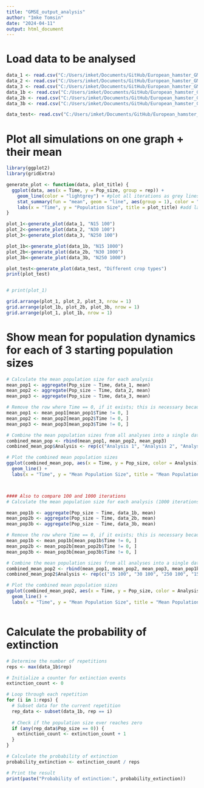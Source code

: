 ```yaml
---
title: "GMSE_output_analysis"
author: "Imke Tomsin"
date: "2024-04-11"
output: html_document
---
```

# Load data to be analysed 
```r
data_1 <- read.csv("C:/Users/imket/Documents/GitHub/European_hamster_GMSE/100iterations_type3_startN15.csv", header=TRUE,sep=",")
data_2 <- read.csv("C:/Users/imket/Documents/GitHub/European_hamster_GMSE/100iterations_type3_startN30.csv", header=TRUE,sep=",")
data_3 <- read.csv("C:/Users/imket/Documents/GitHub/European_hamster_GMSE/100iterations_type3_startN250.csv", header=TRUE,sep=",")
data_1b <- read.csv("C:/Users/imket/Documents/GitHub/European_hamster_GMSE/1000iterations_type3_startN15.csv", header=TRUE,sep=",")
data_2b <- read.csv("C:/Users/imket/Documents/GitHub/European_hamster_GMSE/1000iterations_type3_startN30.csv", header=TRUE,sep=",")
data_3b <- read.csv("C:/Users/imket/Documents/GitHub/European_hamster_GMSE/1000iterations_type3_startN250.csv", header=TRUE,sep=",")

data_test<- read.csv("C:/Users/imket/Documents/GitHub/European_hamster_GMSE/100iterations_testmixed_startN30.csv", header=TRUE,sep=",")
```

# Plot all simulations on one graph + their mean

```r
library(ggplot2)
library(gridExtra)

generate_plot <- function(data, plot_title) {
  ggplot(data, aes(x = Time, y = Pop_size, group = rep)) +
    geom_line(color = "lightgrey") + #plot all iterations as grey lines 
    stat_summary(fun = "mean", geom = "line", aes(group = 1), color = "black", linewidth = 1) + #plot the mean as a dark/black line
    labs(x = "Time", y = "Population Size", title = plot_title) #add labels and titles
} 

plot_1<-generate_plot(data_1, "N15 100")
plot_2<-generate_plot(data_2, "N30 100")
plot_3<-generate_plot(data_3, "N250 100")

plot_1b<-generate_plot(data_1b, "N15 1000")
plot_2b<-generate_plot(data_2b, "N30 1000")
plot_3b<-generate_plot(data_3b, "N250 1000")

plot_test<-generate_plot(data_test, "Different crop types")
print(plot_test)


# print(plot_1)

grid.arrange(plot_1, plot_2, plot_3, nrow = 1)
grid.arrange(plot_1b, plot_2b, plot_3b, nrow = 1)
grid.arrange(plot_1, plot_1b, nrow = 1)

```


# Show mean for population dynamics for each of 3 starting population sizes 
```r
# Calculate the mean population size for each analysis
mean_pop1 <- aggregate(Pop_size ~ Time, data_1, mean)
mean_pop2 <- aggregate(Pop_size ~ Time, data_2, mean)
mean_pop3 <- aggregate(Pop_size ~ Time, data_3, mean)

# Remove the row where Time == 0, if it exists; this is necessary because the above function randomly seems to incorporate a timestep 0 in the first two dataframes? 
mean_pop1 <- mean_pop1[mean_pop1$Time != 0, ]
mean_pop2 <- mean_pop2[mean_pop2$Time != 0, ]
mean_pop3 <- mean_pop3[mean_pop3$Time != 0, ]

# Combine the mean population sizes from all analyses into a single data frame
combined_mean_pop <- rbind(mean_pop1, mean_pop2, mean_pop3)
combined_mean_pop$Analysis <- rep(c("Analysis 1", "Analysis 2", "Analysis 3"), each = nrow(mean_pop1))

# Plot the combined mean population sizes
ggplot(combined_mean_pop, aes(x = Time, y = Pop_size, color = Analysis)) +
  geom_line() +
  labs(x = "Time", y = "Mean Population Size", title = "Mean Population Size Over Time")



#### Also to compare 100 and 1000 iterations 
# Calculate the mean population size for each analysis (1000 iterations)

mean_pop1b <- aggregate(Pop_size ~ Time, data_1b, mean)
mean_pop2b <- aggregate(Pop_size ~ Time, data_2b, mean)
mean_pop3b <- aggregate(Pop_size ~ Time, data_3b, mean)

# Remove the row where Time == 0, if it exists; this is necessary because the above function randomly seems to incorporate a timestep 0 in the first two dataframes? 
mean_pop1b <- mean_pop1b[mean_pop1b$Time != 0, ]
mean_pop2b <- mean_pop2b[mean_pop2b$Time != 0, ]
mean_pop3b <- mean_pop3b[mean_pop3b$Time != 0, ]

# Combine the mean population sizes from all analyses into a single data frame
combined_mean_pop2 <- rbind(mean_pop1, mean_pop2, mean_pop3, mean_pop1b, mean_pop2b, mean_pop3b)
combined_mean_pop2$Analysis <- rep(c("15 100", "30 100", "250 100", "15 1000", "30 1000", "250 1000"), each = nrow(mean_pop1))

# Plot the combined mean population sizes
ggplot(combined_mean_pop2, aes(x = Time, y = Pop_size, color = Analysis)) +
  geom_line() +
  labs(x = "Time", y = "Mean Population Size", title = "Mean Population Size Over Time")



```

# Calculate the probability of extinction
```r
# Determine the number of repetitions
reps <- max(data_1b$rep)

# Initialize a counter for extinction events
extinction_count <- 0

# Loop through each repetition
for (i in 1:reps) {
  # Subset data for the current repetition
  rep_data <- subset(data_1b, rep == i)
  
  # Check if the population size ever reaches zero
  if (any(rep_data$Pop_size == 0)) {
    extinction_count <- extinction_count + 1
  }
}

# Calculate the probability of extinction
probability_extinction <- extinction_count / reps

# Print the result
print(paste("Probability of extinction:", probability_extinction))

```


